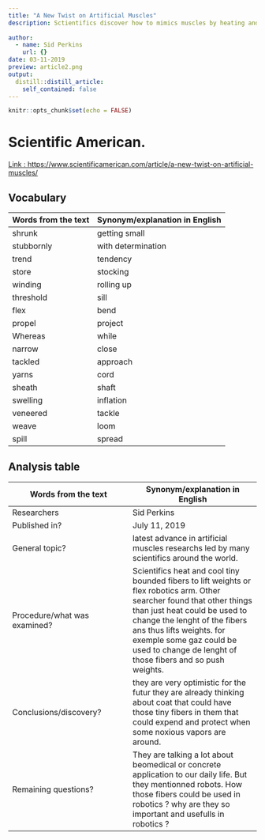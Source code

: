 ```yaml
---
title: "A New Twist on Artificial Muscles"
description: Sctientifics discover how to mimics muscles by heating and cooling tiny fibers. They also find out that others chemicals could also do that 
  
author: 
  - name: Sid Perkins
    url: {}
date: 03-11-2019
preview: article2.png
output:
  distill::distill_article:
    self_contained: false
---
```


```r
knitr::opts_chunk$set(echo = FALSE)
```

# Scientific American.

[Link : https://www.scientificamerican.com/article/a-new-twist-on-artificial-muscles/](https://www.scientificamerican.com/article/a-new-twist-on-artificial-muscles/)

## Vocabulary 

| Words from the text  | Synonym/explanation in English |
| -------------------- | ------------------------------ |
| shrunk               | getting small |
| stubbornly           | with determination |
| trend                | tendency                   |
| store                | stocking                  |
| winding              | rolling up         |
| threshold            | sill        |
| flex                 | bend         |
| propel               | project         |
| Whereas              | while          |
| narrow               | close        |
| tackled              | approach         |
| yarns                | cord          |
| sheath               | shaft        |
| swelling             | inflation         |
| veneered             | tackle         |
| weave                | loom         |
| spill                | spread         |

## Analysis table 

| Words from the text          | Synonym/explanation in English |
| ---------------------------- | ------------------------------ |
| Researchers                  | Sid Perkins                        |
| Published in?                | July 11, 2019                                                        |
| General topic?               | latest advance in artificial muscles researchs led by many scientifics around the world.                      |
| Procedure/what was examined? | Scientifics heat and cool tiny bounded fibers to lift weights or flex robotics arm. Other searcher found that other things than just heat could be used to change the lenght of the fibers ans thus lifts weights. for exemple some gaz could be used to change de lenght of those fibers and so push weights.   |
| Conclusions/discovery?       | they are very optimistic for the futur they are already thinking about coat that could have those tiny fibers in them that could expend and protect when some noxious vapors are around.   |
| Remaining questions?         | They are talking a lot about beomedical or concrete application to our daily life. But they mentionned robots. How those fibers could be used in robotics ? why are they so important and usefulls in robotics ? 


